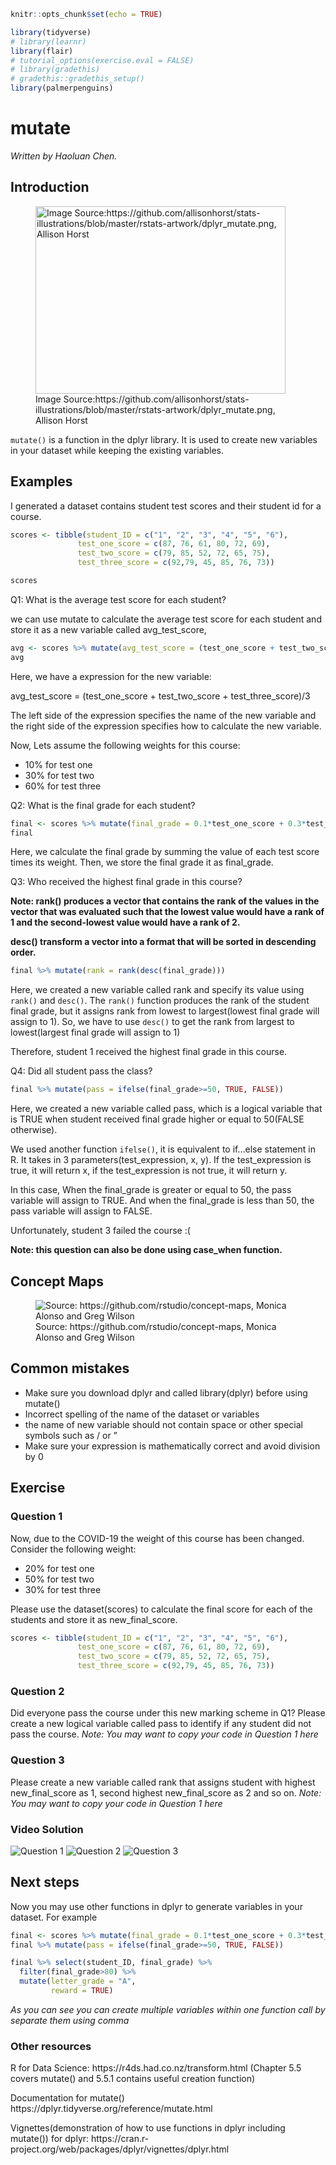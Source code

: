 
```r
knitr::opts_chunk$set(echo = TRUE)

library(tidyverse)
# library(learnr)
library(flair)
# tutorial_options(exercise.eval = FALSE)
# library(gradethis)
# gradethis::gradethis_setup()
library(palmerpenguins)
```


# mutate

*Written by Haoluan Chen.*


## Introduction

![Image Source:https://github.com/allisonhorst/stats-illustrations/blob/master/rstats-artwork/dplyr_mutate.png, Allison Horst](https://github.com/allisonhorst/stats-illustrations/blob/master/rstats-artwork/dplyr_mutate.png?raw=true){width=400 height=300}

`mutate()` is a function in the dplyr library. It is used to create new variables in your dataset while keeping the existing variables. 

## Examples 

I generated a dataset contains student test scores and their student id for a course. 

```r
scores <- tibble(student_ID = c("1", "2", "3", "4", "5", "6"),
               test_one_score = c(87, 76, 61, 80, 72, 69),
               test_two_score = c(79, 85, 52, 72, 65, 75),
               test_three_score = c(92,79, 45, 85, 76, 73))

scores
```

Q1: What is the average test score for each student? 

we can use mutate to calculate the average test score for each student and store it as a new variable called avg_test_score,

```r
avg <- scores %>% mutate(avg_test_score = (test_one_score + test_two_score + test_three_score)/3)
avg
```

Here, we have a expression for the new variable: 

avg_test_score = (test_one_score + test_two_score + test_three_score)/3 

The left side of the expression specifies the name of the new variable and the right side of the expression specifies how to calculate the new variable.  

Now, Lets assume the following weights for this course:

* 10% for test one
* 30% for test two 
* 60% for test three

Q2: What is the final grade for each student?

```r
final <- scores %>% mutate(final_grade = 0.1*test_one_score + 0.3*test_two_score + 0.6*test_three_score)
final
```

Here, we calculate the final grade by summing the value of each test score times its weight. Then, we store the final grade it as final_grade. 

Q3: Who received the highest final grade in this course?

**Note: rank() produces a vector that contains the rank of the values in the vector that was evaluated such that the lowest value would have a rank of 1 and the second-lowest value would have a rank of 2.**

**desc() transform a vector into a format that will be sorted in descending order. **

```r
final %>% mutate(rank = rank(desc(final_grade)))
```

Here, we created a new variable called rank and specify its value using `rank()` and `desc()`. The `rank()` function produces the rank of the student final grade, but it assigns rank from lowest to largest(lowest final grade will assign to 1). So, we have to use `desc()` to get the rank from largest to lowest(largest final grade will assign to 1)

Therefore, student 1 received the highest final grade in this course. 

Q4: Did all student pass the class?

```r
final %>% mutate(pass = ifelse(final_grade>=50, TRUE, FALSE))
```

Here, we created a new variable called pass, which is a logical variable that is TRUE when student received final grade higher or equal to 50(FALSE otherwise). 

We used another function `ifelse()`, it is equivalent to if...else statement in R. It takes in 3 parameters(test_expression, x, y). If the test_expression is true, it will return x, if the test_expression is not true, it will return y. 

In this case, When the final_grade is greater or equal to 50, the pass variable will assign to TRUE. And when the final_grade is less than 50, the pass variable will assign to FALSE.

Unfortunately, student 3 failed the course :(

**Note: this question can also be done using case_when function. **


## Concept Maps 


![Source: https://github.com/rstudio/concept-maps, Monica Alonso and Greg Wilson](https://github.com/rstudio/concept-maps/blob/master/en/mutate.svg?raw=true)

## Common mistakes 

* Make sure you download dplyr and called library(dplyr) before using mutate()
* Incorrect spelling of the name of the dataset or variables
* the name of new variable should not contain space or other special symbols such as / or " 
* Make sure your expression is mathematically correct and avoid division by 0



## Exercise

### Question 1 

Now, due to the COVID-19 the weight of this course has been changed. Consider the following weight:

* 20% for test one
* 50% for test two 
* 30% for test three

Please use the dataset(scores) to calculate the final score for each of the students and store it as new_final_score.

```r
scores <- tibble(student_ID = c("1", "2", "3", "4", "5", "6"),
               test_one_score = c(87, 76, 61, 80, 72, 69),
               test_two_score = c(79, 85, 52, 72, 65, 75),
               test_three_score = c(92,79, 45, 85, 76, 73))


```


<!-- ```{r mutateex1, exercise=TRUE, exercise.lines = 10} -->
<!-- scores -->


<!-- ``` -->

### Question 2

Did everyone pass the course under this new marking scheme in Q1?
Please create a new logical variable called pass to identify if any student did not pass the course.
*Note: You may want to copy your code in Question 1 here *

<!-- ```{r mutateex2, exercise=TRUE, exercise.lines = 5} -->

<!-- ``` -->

### Question 3 

Please create a new variable called rank that assigns student with highest new_final_score as 1, second highest new_final_score as 2 and so on. 
*Note: You may want to copy your code in Question 1 here *

<!-- ```{r mutateex3, exercise=TRUE, exercise.lines = 5} -->

<!-- ``` -->


### Video Solution

![Question 1](https://youtu.be/fZck9kRLw9s)
![Question 2](https://youtu.be/Xm8qB5W4PUw)
![Question 3](https://youtu.be/QNUafgFtRvQ)


## Next steps

Now you may use other functions in dplyr to generate variables in your dataset. For example

```r
final <- scores %>% mutate(final_grade = 0.1*test_one_score + 0.3*test_two_score + 0.6*test_three_score)
final %>% mutate(pass = ifelse(final_grade>=50, TRUE, FALSE))
```

```r
final %>% select(student_ID, final_grade) %>% 
  filter(final_grade>80) %>% 
  mutate(letter_grade = "A",
         reward = TRUE)
```
*As you can see you can create multiple variables within one function call by separate them using comma *

### Other resources

R for Data Science: https://r4ds.had.co.nz/transform.html (Chapter 5.5 covers mutate() and 5.5.1 contains useful creation function)

Documentation for mutate() https://dplyr.tidyverse.org/reference/mutate.html

Vignettes(demonstration of how to use functions in dplyr including mutate()) for dplyr: https://cran.r-project.org/web/packages/dplyr/vignettes/dplyr.html












